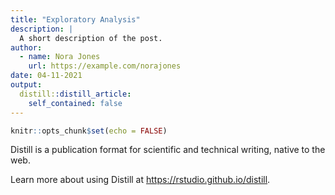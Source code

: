 ```yaml
---
title: "Exploratory Analysis"
description: |
  A short description of the post.
author:
  - name: Nora Jones
    url: https://example.com/norajones
date: 04-11-2021
output:
  distill::distill_article:
    self_contained: false
---
```



```r
knitr::opts_chunk$set(echo = FALSE)
```

Distill is a publication format for scientific and technical writing, native to the web.

Learn more about using Distill at <https://rstudio.github.io/distill>.


